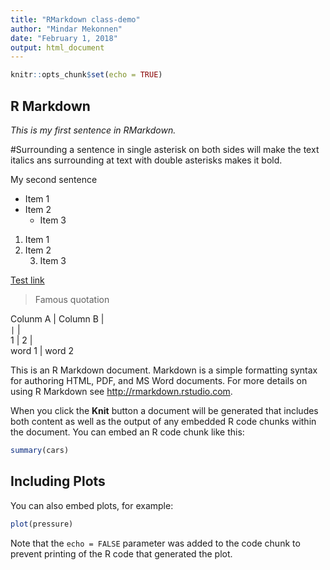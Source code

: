 ```yaml
---
title: "RMarkdown class-demo"
author: "Mindar Mekonnen"
date: "February 1, 2018"
output: html_document
---
```


```r
knitr::opts_chunk$set(echo = TRUE)
```

## R Markdown

*This is my first sentence in RMarkdown.* 

#Surrounding  a sentence in single asterisk on both sides will make the text italics ans surrounding at text with double asterisks makes it bold.

My second sentence

*   Item 1
*   Item 2
    *   Item 3

1. Item 1
2. Item 2
    3. Item 3
    
[Test link](http://gmu.edu)

> Famous quotation

| Colunm A | Column B |
| ```````` | ```````` |
| 1 | 2 |
| word 1 | word 2

This is an R Markdown document. Markdown is a simple formatting syntax for authoring HTML, PDF, and MS Word documents. For more details on using R Markdown see <http://rmarkdown.rstudio.com>.

When you click the **Knit** button a document will be generated that includes both content as well as the output of any embedded R code chunks within the document. You can embed an R code chunk like this:

```r
summary(cars)
```

## Including Plots

You can also embed plots, for example:

```r
plot(pressure)
```

Note that the `echo = FALSE` parameter was added to the code chunk to prevent printing of the R code that generated the plot.
